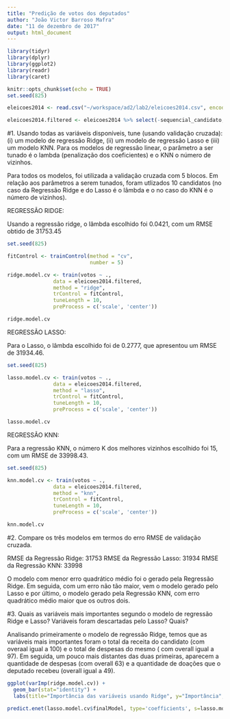 ```yaml
---
title: "Predição de votos dos deputados"
author: "João Victor Barroso Mafra"
date: "11 de dezembro de 2017"
output: html_document
---
```


```r
library(tidyr)
library(dplyr)
library(ggplot2)
library(readr)
library(caret)
```


```r
knitr::opts_chunk$set(echo = TRUE)
set.seed(825)
```




```r
eleicoes2014 <- read.csv("~/workspace/ad2/lab2/eleicoes2014.csv", encoding = "latin1") %>% select(-cargo)

eleicoes2014.filtered <- eleicoes2014 %>% select(-sequencial_candidato, -nome, -numero_cadidato, -recursos_de_outros_candidatos.comites, -recursos_de_partidos, -recursos_de_pessoas_físicas, -recursos_de_pessoas_juridicas, -recursos_proprios, -setor_economico_receita, -setor_economico_despesa)
```


#1. Usando todas as variáveis disponíveis, tune (usando validação cruzada): (i) um modelo de regressão Ridge, (ii) um modelo de regressão Lasso e (iii) um modelo KNN. Para os modelos de regressão linear, o parâmetro a ser tunado é o lambda (penalização dos coeficientes) e o KNN o número de vizinhos.

Para todos os modelos, foi utilizada a validação cruzada com 5 blocos. Em relação aos parâmetros a serem tunados, foram utlizados 10 candidatos (no caso da Regressão Ridge e do Lasso é o lâmbda e o no caso do KNN é o número de vizinhos).

REGRESSÃO RIDGE:

Usando a regressão ridge, o lâmbda escolhido foi 0.0421, com um RMSE obtido de 31753.45

```r

set.seed(825)

fitControl <- trainControl(method = "cv",
                           number = 5)

ridge.model.cv <- train(votos ~ ., 
               data = eleicoes2014.filtered,
               method = "ridge",
               trControl = fitControl,
               tuneLength = 10,
               preProcess = c('scale', 'center'))

ridge.model.cv
```

REGRESSÃO LASSO:

Para o Lasso, o lâmbda escolhido foi de 0.2777, que apresentou um RMSE de 31934.46.

```r

set.seed(825)

lasso.model.cv <- train(votos ~ ., 
               data = eleicoes2014.filtered,
               method = "lasso",
               trControl = fitControl,
               tuneLength = 10,
               preProcess = c('scale', 'center'))

lasso.model.cv

```


REGRESSÃO KNN:

Para a regressão KNN, o número K dos melhores vizinhos escolhido foi 15, com um RMSE de 33998.43.

```r

set.seed(825)

knn.model.cv <- train(votos ~ ., 
               data = eleicoes2014.filtered,
               method = "knn",
               trControl = fitControl,
               tuneLength = 10,
               preProcess = c('scale', 'center'))

knn.model.cv

```

#2. Compare os três modelos em termos do erro RMSE de validação cruzada.

RMSE da Regressão Ridge: 31753
RMSE da Regressão Lasso: 31934
RMSE da Regressão KNN: 33998

O modelo com menor erro quadrático médio foi o gerado pela Regressão Ridge. Em seguida, com um erro não tão maior, vem o modelo gerado pelo Lasso e por último, o modelo gerado pela Regressão KNN, com erro quadrático médio maior que os outros dois.

#3. Quais as variáveis mais importantes segundo o modelo de regressão Ridge e Lasso?  Variáveis foram descartadas pelo Lasso? Quais?

Analisando primeiramente o modelo de regressão Ridge, temos que as variáveis mais importantes foram o total da receita do candidato (com overaal igual a 100) e o total de despesas do mesmo ( com overall igual a 97). Em seguida, um pouco mais distantes das duas primeiras, aparecem a quantidade de despesas (com overall 63) e a quantidade de doações que o deputado recebeu (overall igual a 49).

```r
ggplot(varImp(ridge.model.cv)) +
  geom_bar(stat="identity") +
  labs(title="Importância das variáveis usando Ridge", y="Importância", x="Variável")
```

```r
predict.enet(lasso.model.cv$finalModel, type='coefficients', s=lasso.model.cv$bestTune$fraction, mode='fraction')
```









